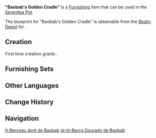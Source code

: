 {{Furnishing Infobox
|id             = 362247
|image          = Item Baobab's Golden Cradle.png
|category       = Small Furnishing
|subcategory    = Ornament
|quality        = 4
|adeptal_energy = 90
|load           = 85
|reduced_load   = 64
|description    = A curved cat scratch board. Themed with transparent-seeming gold, this is a cat toy specially ordered for [[Baobab]]. It is said that this toy was designed with suspension in mind, rocking back and forth like a cradle. As Baobab's body weight rose uncontrollably, however, along with his habit of inviting his friends up to swing alongside him, safety became a major concern. Ultimately, this cat toy was modified and fixed to the ground for stability, thereafter becoming a major incentive for certain cats to lose some weight.
|mention        = Baobab
|blueprint      = Realm Depot
|source1        = 
}}
'''"Baobab's Golden Cradle"''' is a [[Furnishing]] item that can be used in the [[Serenitea Pot]].

The blueprint for "Baobab's Golden Cradle" is obtainable from the [[Realm Depot]] for {{Item|Realm Currency|24|x=240}}.

==Creation==
First time creation grants {{Item|Trust|24|x=90}}.
{{Recipe
|type = Creation
|time = 16h
|Cuihua Wood = 6
|Fabric = 2
|Yellow Dye = 2
|sort = Cuihua Wood;Fabric;Yellow Dye
}}

==Furnishing Sets==
{{Craft Usage|type=Furnishing Set}}

==Other Languages==
{{Other Languages
|en      = "Baobab's Golden Cradle"
|zhs     = 「包巴卜的金摇篮」
|zhs_rm  = "Bāobābǔ de Jīn Yáolán"
|zht     = 「包巴卜的金搖籃」
|zht_rm  = "Bāobābǔ de Jīn Yáolán"
|zh_tl   = "Baobab's Golden Cradle"
|ja      = 「バオバブの金のゆりかご」
|ja_rm   = "Baobabu no Kin no Yurikago"
|ja_tl   = "Baobab's Golden Cradle"
|ko      = 「바오밥의 금빛 요람」
|ko_rm   = "Baobap-ui Geumbit Yoram"
|ko_tl   = "Baobab's Golden Cradle"
|es      = Moisés gualdo de Baobab
|es_tl   = Baobab's Golden Yellow Wicker Crib
|fr      = Berceau doré de Baobab
|fr_tl   = Baobab's Golden Cradle
|ru      = Золотая колыбель Баобаба
|ru_tl   = Baobab's Golden Cradle
|th      = "เปลทองคำของ Baobab"
|th_rm   = 
|th_tl   = 
|vi      = Nôi Vàng Của Baobab
|vi_tl   = 
|de      = „Baobabs goldene Wiege“
|de_tl   = "Baobab's Golden Cradle"	
|id      = Ranjang Bayi Emas Baobab
|id_tl   = Baobab's Golden Cradle
|pt      = Berço Dourado de Baobab
|pt_tl   = Baobab's Golden Cradle
|tr      = "Baobab'ın Altın Beşiği"
|tr_tl   = 
|it      = Culla dorata di Baobab
|it_tl   = Baobab's Golden Cradle
}}

==Change History==
{{Change History|3.7}}

==Navigation==
{{Furnishing Navbox|interior}}

[[fr:Berceau doré de Baobab]]
[[pt-br:Berço Dourado de Baobab]]